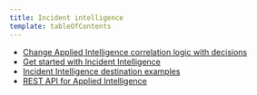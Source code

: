 ```yaml
---
title: Incident intelligence
template: tableOfContents
---
```


* [Change Applied Intelligence correlation logic with decisions](/docs/alerts-applied-intelligence/applied-intelligence/incident-intelligence/change-applied-intelligence-correlation-logic-decisions)
* [Get started with Incident Intelligence](/docs/alerts-applied-intelligence/applied-intelligence/incident-intelligence/get-started-incident-intelligence)
* [Incident Intelligence destination examples](/docs/alerts-applied-intelligence/applied-intelligence/incident-intelligence/incident-intelligence-destination-examples)
* [REST API for Applied Intelligence](/docs/alerts-applied-intelligence/applied-intelligence/incident-intelligence/rest-api-applied-intelligence)

